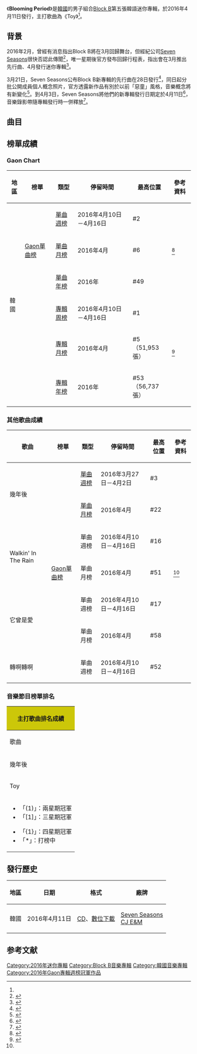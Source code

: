 {{Infobox Album
| Name = Blooming Period
| Cover = Block B Blooming Period.jpg
| Artist = [[Block_B|Block B]]
| Type = EP
| Released = 2016年4月11日<ref name="Release">{{cite web|title=Block B confirms their comeback for the 11th with mini album 'Blooming Period' and title song 'Toy'|url=http://www.allkpop.com/article/2016/04/block-b-confirms-their-comeback-for-the-11th-with-mini-album-blooming-period-and-title-song-toy|date=2016-04-02|accessdate=2016-04-25|language=en|archive-date=2016-05-07|archive-url=https://web.archive.org/web/20160507084606/http://www.allkpop.com/article/2016/04/block-b-confirms-their-comeback-for-the-11th-with-mini-album-blooming-period-and-title-song-toy|dead-url=no}}</ref>
| Recorded = 2016年
| Genre = [[韓語流行音樂|韓語流行音樂]]
| Length = 22:43
| Label = [[Seven_Seasons|Seven Seasons]]製作<br>[[CJ_E&M|CJ E&M]]發行
| Producer = [[ZICO|禹智皓]]（{{lang|ko|우지호}}）
| Certification  = 
| Chart position = * 週榜最高排名第1位<small>（4月16日，[[Gaon_Chart|Gaon]]）</small> 
* 月榜最高排名第5位<small>（4月，[[Gaon_Chart|Gaon]]）</small> 
| Last album  = [[Gallery_(ZICO迷你專輯)|Gallery]]<br>（ZICO，2015年）
| This album  = '''Blooming Period'''<br>（2016年）
| Next album  = [[WELCOME_2_BASTARZ|WELCOME 2 BASTARZ]]<br>（BASTAR，2016年）
| Misc        = 
{{Singles
| Name           = Blooming Period
| Type           = EP
| Single 1       = 幾年後（{{lang|ko|몇 년 후에}}）
| Single 1 date  = {{Start date|2016|3|28}}
| Single 2       = Toy
| Single 2 date  = {{Start date|2016|4|11}}
}}
}}

《'''Blooming Period'''》是[[韓國|韓國]]的男子組合[[Block_B|Block B]]第五張韓語迷你專輯，於2016年4月11日發行，主打歌曲為《Toy》<ref name="Release"/>。

==背景==
2016年2月，曾經有消息指出Block B將在3月回歸舞台，但經紀公司[[Seven_Seasons|Seven Seasons]]很快否認此傳聞<ref>{{cite web|title=Block. B 即將回歸？|url=http://kpopn.niusnews.com/=K04wglg5|date=2016-02-06|accessdate=2016-04-25|archive-url=https://web.archive.org/web/20160509072040/http://kpopn.niusnews.com/=K04wglg5|archive-date=2016-05-09|dead-url=yes}}</ref>，唯一星期後官方發布回歸行程表，指出會在3月推出先行曲、4月發行迷你專輯<ref>{{cite web|title=Block. B 回歸行程表公開|url=http://kpopn.niusnews.com/=K1xlbvd3|date=2016-02-13|accessdate=2016-04-25|archive-url=https://web.archive.org/web/20160509050636/http://kpopn.niusnews.com/=K1xlbvd3|archive-date=2016-05-09|dead-url=yes}}</ref>。

3月21日，Seven Seasons公布Block B新專輯的先行曲在28日發行<ref>{{cite web|title=Block. B 將於 3/28 公開先行曲|url=http://kpopn.niusnews.com/=K1rlrbx2|date=2016-03-21|accessdate=2016-04-25|archive-url=https://web.archive.org/web/20160508233559/http://kpopn.niusnews.com/=K1rlrbx2|archive-date=2016-05-08|dead-url=yes}}</ref>，同日起分批公開成員個人概念照片，官方透露新作品有別於以前「惡童」風格，音樂概念將有新變化<ref>{{cite web|title=Block. B 七人概念照公開 「冷都男」形象感性回歸|url=http://www.koreastardaily.com/tc/photo/75754|date=2016-03-24|accessdate=2016-04-26|archive-date=2016-05-07|archive-url=https://web.archive.org/web/20160507213945/http://www.koreastardaily.com/tc/photo/75754|dead-url=no}}</ref>。到4月3日，Seven Seasons將他們的新專輯發行日期定於4月11日<ref>{{cite web|title=Block. B 4月11日發行迷你五輯|url=http://kpopn.niusnews.com/=K2jse6u7|date=2016-04-03|accessdate=2016-04-26|archive-url=https://web.archive.org/web/20160509001049/http://kpopn.niusnews.com/=K2jse6u7|archive-date=2016-05-09|dead-url=yes}}</ref>，音樂錄影帶隨專輯發行時一併釋放<ref>{{cite web|title=Block. B 迷你五輯音源、MV|url=http://kpopn.niusnews.com/=K1yxc7x7|date=2016-04-11|accessdate=2016-04-26|archive-url=https://web.archive.org/web/20160427070056/http://kpopn.niusnews.com/=K1yxc7x7|archive-date=2016-04-27|dead-url=yes}}</ref>。

==曲目==
{{Track listing
| total_length    = 22:43

| title1          = 幾年後
| note1           = {{lang|ko|몇 년 후에}}
| music1          = [[Zico|Zico]]<br>[[Pop_Time|Pop Time]]
| lyrics1         = Zico<br>[[朴經|朴經]]
| arranger1       = Zico<br>Pop Time
| length1         = 3:47

| title2          = Toy
| music2          = Zico<br>Pop Time
| lyrics2         = Zico
| arranger2       = Zico
| length2         = 3:26

| title3          = 它曾是愛
| note3           = {{lang|ko|사랑이었다}}）（泰欥獨唱
| music3          = Zico<br>Pop Time
| lyrics3         = Zico
| arranger3       = Zico
| length3         = 4:29

| title4          = Walkin' In The Rain
| music4          = 朴經<br>Score<br>[[Megatone|Megatone]]
| lyrics4         = 朴經<br>Zico
| arranger4       = Score<br>Megatone
| length4         = 3:35

| title5          = 轉啊轉啊
| note5           = {{lang|ko|빙글빙글}}）（B-Bomb、U-Kwon合唱
| music5          = [[Dean|Deanfluenza]]<br>[[Beat&Keys|Beat&Keys]]
| lyrics5         = [[Dean|Deanfluenza]]
| arranger5       = Beat&Keys
| length5         = 3:16

| title6          = 幾年後
| note6           = Inst.
| music6          = Zico<br>Pop Time
| lyrics6         = 
| arranger6       = Zico<br>Pop Time
| length6         = 3:47

}}

==榜單成績==
===Gaon Chart===
{| class="wikitable" style="text-align:center; width:800px"
|-
! 地區 !! 榜單 !! 類型 !! 停留時間 !! 最高位置 !! 參考資料
|-
| rowspan=6|韓國 ||rowspan=3| [[Gaon單曲榜|Gaon單曲榜]] || [[2016年Gaon單曲冠軍作品列表|單曲週榜]] || 2016年4月10日－4月16日 || #2 ||rowspan=3|<ref name=gaonsinglechart>{{cite web|url=http://www.gaonchart.co.kr/main/section/chart/online.gaon|title=This links to current week - select the year/month/week from drop down menu|date=|work=Gaon Singles Chart|publisher=Korea Music Content Industry Association|accessdate=2016-04-26|language=ko|archive-date=2016-06-02|archive-url=https://web.archive.org/web/20160602074738/http://gaonchart.co.kr/main/section/chart/online.gaon|dead-url=no}}</ref>
|-
| [[2016年Gaon單曲冠軍作品列表|單曲月榜]] || 2016年4月 || #6
|-
| [[2016年Gaon單曲冠軍作品列表|單曲年榜]] || 2016年 || #49
|-
|rowspan=3|{{link-en|Gaon專輯榜|Gaon Album Chart}} || [[2016年Gaon專輯冠軍作品列表|專輯周榜]] || 2016年4月10日－4月16日 || #1 ||rowspan=3|<ref name=gaonalbumchart>{{cite web|url=http://www.gaonchart.co.kr/main/section/chart/album.gaon|title=This links to current week - select the year/week from drop down menu|date=|work=Gaon Album Charts|publisher=Korea Music Content Industry Association|accessdate=2016-04-26|language=ko|archive-date=2015-12-23|archive-url=https://web.archive.org/web/20151223082817/http://gaonchart.co.kr/main/section/chart/album.gaon|dead-url=no}}</ref>
|-
| [[2016年Gaon專輯冠軍作品列表|專輯月榜]] || 2016年4月 || #5<br>（51,953張）
|-
| [[2016年Gaon專輯冠軍作品列表|專輯年榜]] || 2016年 || #53<br>（56,737張）
|}

===其他歌曲成績===
{| class="wikitable" style="text-align:center; width:800px"
|-
! 歌曲 !! 榜單 !! 類型 !! 停留時間 !! 最高位置 !! 參考資料
|-
|rowspan=2| 幾年後 ||rowspan=7| [[Gaon單曲榜|Gaon單曲榜]] || [[2016年Gaon單曲冠軍作品列表|單曲週榜]] || 2016年3月27日－4月2日 || #3 ||rowspan=7|<ref name=gaonsinglechart/>
|-
| [[2016年Gaon單曲冠軍作品列表|單曲月榜]] || 2016年4月 || #22
|-
|rowspan=2| Walkin' In The Rain || 單曲週榜 || 2016年4月10日－4月16日 || #16 
|-
| 單曲月榜 || 2016年4月 || #51
|-
|rowspan=2| 它曾是愛 || 單曲週榜 || 2016年4月10日－4月16日 || #17
|-
| 單曲月榜 || 2016年4月 || #58
|-
| 轉啊轉啊 || 單曲週榜 || 2016年4月10日－4月16日 || #52
|}

===音樂節目榜單排名===
{|class="wikitable" style="font-size:small"
!colspan="6" style="background:#CCC709;"|主打歌曲排名成績
|-
!歌曲!![[Mnet媒體|Mnet]]<br /><small>《[[M!_Countdown|M! Countdown]]》</small>!![[KBS第2頻道|KBS2]]<br /><small>《[[KBS音樂銀行|Music Bank]]》</small>!![[SBS_(韓國)|SBS]]<br /><small>《[[SBS人氣歌謠|人氣歌謠]]》</small>!!備註
|-
| 幾年後 || / || 8 || '''1''' || '''{{link-ko|MBC MUSIC|MBC 뮤직}}<br>[[Show_Champion|Show Champion]]'''：6
|-
| Toy || '''1''' || 2 || '''1''' ||'''MBC MUSIC'''<br>'''Show Champion冠軍歌曲'''
|-
|colspan="6"|
{{col-begin}}
{{col-2}}
*「(1)」：兩星期冠軍
*「[1]」：三星期冠軍
{{col-break}}
*「{1}」：四星期冠軍
*「*」：打榜中
{{col-end}}
|}

==發行歷史==
{| class="wikitable"
|-
! scope="col"| 地區 !! 日期 !! 格式 !! 廠牌 
|-
! 韓國
! 2016年4月11日
| [[CD|CD]]、[[數位音樂下載|數位下載]]
! [[Seven_Seasons|Seven Seasons]]<br>[[CJ_E&M|CJ E&M]]
|}

==参考文献==
{{reflist}}

{{Block B}}
{{Gaon專輯週榜冠軍 (2016年)|2016年4月16日}}[[Category:2016年迷你專輯|Category:2016年迷你專輯]]
[[Category:Block_B音樂專輯|Category:Block B音樂專輯]]
[[Category:韓國音樂專輯|Category:韓國音樂專輯]]
[[Category:2016年Gaon專輯週榜冠軍作品|Category:2016年Gaon專輯週榜冠軍作品]]